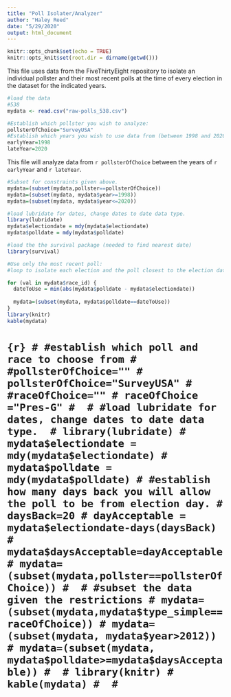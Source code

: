 ```yaml
---
title: "Poll Isolater/Analyzer"
author: "Haley Reed"
date: "5/29/2020"
output: html_document
---
```


```r
knitr::opts_chunk$set(echo = TRUE)
knitr::opts_knit$set(root.dir = dirname(getwd()))
```

This file uses data from the FiveThirtyEight repository to isolate an individual pollster and their most recent polls at the time of every election in the dataset for the indicated years.

```r
#load the data
#538
mydata <- read.csv("raw-polls_538.csv")
```

```r
#Establish which pollster you wish to analyze:
pollsterOfChoice="SurveyUSA"
#Establish which years you wish to use data from (between 1998 and 2020):
earlyYear=1998
lateYear=2020
```

This file will analyze data from `r pollsterOfChoice` between the years of `r earlyYear` and `r lateYear`.

```r
#Subset for constraints given above.
mydata=(subset(mydata,pollster==pollsterOfChoice))
mydata=(subset(mydata, mydata$year>=1998))
mydata=(subset(mydata, mydata$year<=2020))

#load lubridate for dates, change dates to date data type. 
library(lubridate)
mydata$electiondate = mdy(mydata$electiondate)
mydata$polldate = mdy(mydata$polldate)

#load the the survival package (needed to find nearest date)
library(survival)

#Use only the most recent poll:
#loop to isolate each election and the poll closest to the election date

for (val in mydata$race_id) {
  dateToUse = min(abs(mydata$polldate - mydata$electiondate))
  
  mydata=(subset(mydata, mydata$polldate==dateToUse))
}
library(knitr)
kable(mydata)
```

# ```{r}
# #establish which poll and race to choose from
# #pollsterOfChoice=""
# pollsterOfChoice="SurveyUSA"
# #raceOfChoice=""
# raceOfChoice ="Pres-G"
# 
# #load lubridate for dates, change dates to date data type. 
# library(lubridate)
# mydata$electiondate = mdy(mydata$electiondate)
# mydata$polldate = mdy(mydata$polldate)
# #establish how many days back you will allow the poll to be from election day.
# daysBack=20
# dayAcceptable = mydata$electiondate-days(daysBack)
# mydata$daysAcceptable=dayAcceptable
# mydata=(subset(mydata,pollster==pollsterOfChoice))
# 
# #subset the data given the restrictions
# mydata=(subset(mydata,mydata$type_simple==raceOfChoice))
# mydata=(subset(mydata, mydata$year>2012))
# mydata=(subset(mydata, mydata$polldate>=mydata$daysAcceptable))
# 
# library(knitr)
# kable(mydata)
# 
# ```